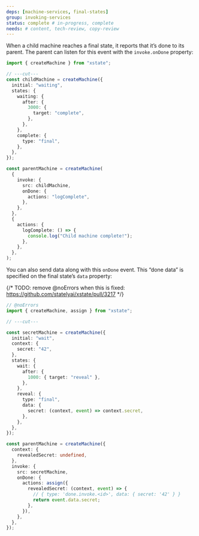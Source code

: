 ```yaml
---
deps: [machine-services, final-states]
group: invoking-services
status: complete # in-progress, complete
needs: # content, tech-review, copy-review
---
```


When a child machine reaches a final state, it reports that it’s done to its parent. The parent can listen for this event with the `invoke.onDone` property:

```ts twoslash
import { createMachine } from "xstate";

// ---cut---
const childMachine = createMachine({
  initial: "waiting",
  states: {
    waiting: {
      after: {
        3000: {
          target: "complete",
        },
      },
    },
    complete: {
      type: "final",
    },
  },
});

const parentMachine = createMachine(
  {
    invoke: {
      src: childMachine,
      onDone: {
        actions: "logComplete",
      },
    },
  },
  {
    actions: {
      logComplete: () => {
        console.log("Child machine complete!");
      },
    },
  },
);
```

You can also send data along with this `onDone` event. This “done data” is specified on the final state’s `data` property:

{/* TODO: remove @noErrors when this is fixed: https://github.com/statelyai/xstate/pull/3217 */}

```ts twoslash {15-17, 29-34}
// @noErrors
import { createMachine, assign } from "xstate";

// ---cut---

const secretMachine = createMachine({
  initial: "wait",
  context: {
    secret: "42",
  },
  states: {
    wait: {
      after: {
        1000: { target: "reveal" },
      },
    },
    reveal: {
      type: "final",
      data: {
        secret: (context, event) => context.secret,
      },
    },
  },
});

const parentMachine = createMachine({
  context: {
    revealedSecret: undefined,
  },
  invoke: {
    src: secretMachine,
    onDone: {
      actions: assign({
        revealedSecret: (context, event) => {
          // { type: 'done.invoke.<id>', data: { secret: '42' } }
          return event.data.secret;
        },
      }),
    },
  },
});
```
